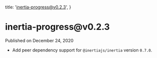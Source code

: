 
  title: 'inertia-progress@v0.2.3',
}

<h1>inertia-progress@v0.2.3</h1>

<div className="-mt-8 mb-12 text-base font-medium text-gray-600">Published on December 24, 2020</div>

- Add peer dependency support for `@inertiajs/inertia` version `0.7.0`.

